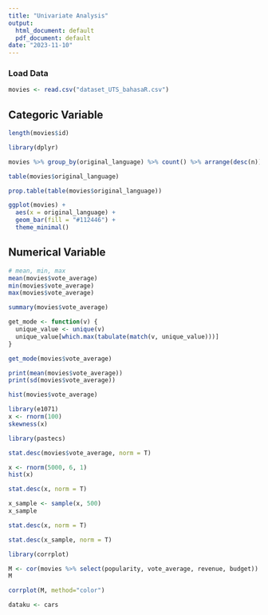 ```yaml
---
title: "Univariate Analysis"
output:
  html_document: default
  pdf_document: default
date: "2023-11-10"
---
```


### Load Data

```r
movies <- read.csv("dataset_UTS_bahasaR.csv")

```

## Categoric Variable

```r
length(movies$id)
```

```r
library(dplyr)

movies %>% group_by(original_language) %>% count() %>% arrange(desc(n)) %>% mutate(percent = n / length(movies$id) * 100)

```

```r
table(movies$original_language)

```

```r
prop.table(table(movies$original_language))
```

```r
ggplot(movies) +
  aes(x = original_language) +
  geom_bar(fill = "#112446") +
  theme_minimal()
```

## Numerical Variable

```r
# mean, min, max
mean(movies$vote_average)
min(movies$vote_average)
max(movies$vote_average)

summary(movies$vote_average)

get_mode <- function(v) {
  unique_value <- unique(v)  
  unique_value[which.max(tabulate(match(v, unique_value)))]
}

get_mode(movies$vote_average)
```

```r
print(mean(movies$vote_average))
print(sd(movies$vote_average))
```

```r
hist(movies$vote_average)

```

```r
library(e1071)
x <- rnorm(100)
skewness(x)
```

```r
library(pastecs)

stat.desc(movies$vote_average, norm = T)
```
```r
x <- rnorm(5000, 6, 1)
hist(x)
```


```r
stat.desc(x, norm = T)
```


```r
x_sample <- sample(x, 500)
x_sample
```

```r
stat.desc(x, norm = T)
```
```r
stat.desc(x_sample, norm = T)
```

```r
library(corrplot)

M <- cor(movies %>% select(popularity, vote_average, revenue, budget))
M
```

```r
corrplot(M, method="color")

```
```r
dataku <- cars

```
